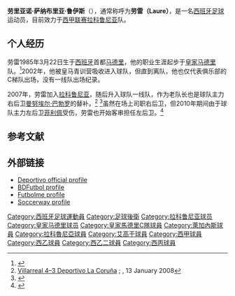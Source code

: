 {{noteTA
|G1=football
|1=zh-hans:劳雷;zh-hk:羅利;
}}

{{Infobox football biography
| name = 劳雷
| image =
| fullname = 劳里亚诺·萨纳布里亚·鲁伊斯
| birth_date = {{Birth date and age|1985|3|22|df=y}}
| birth_place = [[西班牙|西班牙]][[马德里|马德里]]
| height = {{convert|1.71|m|ftin|0|abbr=on}}
| position = [[后卫|右后卫]]
| currentclub = [[拉科鲁尼亚竞技俱乐部|拉科鲁尼亚]]
| clubnumber = 15
| youthyears1 = 2002–2005 | youthclubs1 = [[皇家马德里足球俱乐部|皇家马德里]]
| years1 = 2005–2006 | clubs1 = [[皇家马德里足球俱乐部|皇家马德里C队]]| caps1 = 34 | goals1 = 0
| years2 = 2006–2007 | clubs2 = [[利根尼斯體育會|利根尼斯]] | caps2 = 32 | goals2 = 0
| years3 = 2007–2008 | clubs3 = [[拉科鲁尼亚竞技俱乐部|拉科鲁尼亚B队]] | caps3 = 25 | goals3 = 0
| years4 = 2007– | clubs4 = [[拉科鲁尼亚竞技俱乐部|拉科鲁尼亚]] | caps4 = 142 | goals4 = 3
| pcupdate = 2014.05.03
}}
{{Spanish name|Sanabria|Ruiz}}
'''劳里亚诺·萨纳布里亚·鲁伊斯'''（{{lang-es|Laureano Sanabria Ruiz}}），通常称呼为'''劳雷（Laure）'''，是一名[[西班牙|西班牙]][[足球|足球]]运动员，目前效力于[[西班牙足球甲级联赛|西甲联赛]][[拉科鲁尼亚竞技俱乐部|拉科鲁尼亚]]队。

==个人经历==
劳雷1985年3月22日生于[[西班牙|西班牙]]首都[[马德里|马德里]]，他的职业生涯起步于[[皇家马德里足球俱乐部|皇家马德里]]队。<ref>{{cite news|url=http://www.joinfutbol.com/es/laure_del_deportivo_quiere_vengarse_por_su_pasado_en_el_real_madrid_14791.php|title=Laure, del Deportivo, quiere vengarse por su pasado en el Real Madrid|trans_title=Deportivo's Laure wants revenge for his Real Madrid past|publisher=Join Futbol|language=es|date=30 August 2008|accessdate=24 September 2008|deadurl=yes|archiveurl=https://web.archive.org/web/20090602051837/http://www.joinfutbol.com/es/laure_del_deportivo_quiere_vengarse_por_su_pasado_en_el_real_madrid_14791.php|archivedate=2009年6月2日}}</ref>2002年，他被皇马青训营吸收进入球队，但直到离队，他也仅代表俱乐部的C梯队出场，没有一线队出场纪录。 

2007年，劳雷加入[[拉科鲁尼亚竞技俱乐部|拉科鲁尼亚]]，随后升入球队一线队，作为老队长也是球队主力右后卫[[曼努埃尔·巴勃罗|曼努埃尔·巴勃罗]]的替补。<ref>[http://soccernet.espn.go.com/report/_/id/226418?cc=5739 Villarreal 4–3 Deportivo La Coruña] {{Wayback|url=http://soccernet.espn.go.com/report/_/id/226418?cc=5739 |date=20180819182346 }}; {{tsl|en|ESPN Soccernet||PESN}}, 13 January 2008</ref> <ref>{{cite news|url=http://www.marca.com/edicion/marca/futbol/1a_division/deportivo/es/desarrollo/1126352.html|title=El Deportivo ata a Laure para tres temporadas más|trans_title=Deportivo ties Laure for another three seasons|publisher=[[馬卡報|Marca]]|language=es|date=22 May 2008|accessdate=24 September 2008}}</ref>虽然在场上司职右后卫，但2010年期间由于球队主力左后卫[[菲利佩|菲利佩]]受伤，劳雷也开始客串担任左后卫。<ref>{{cite news|url=http://www.marca.com/2010/03/14/futbol/equipos/deportivo/1268592696.html|title=La sanción a Laure deja a Lotina sin laterales zurdos|trans_title=Laure ban leaves Lotina without left-backs|publisher=Marca|language=es|date=14 March 2010|accessdate=24 September 2014|archive-date=2016-08-09|archive-url=https://web.archive.org/web/20160809215447/http://www.marca.com/2010/03/14/futbol/equipos/deportivo/1268592696.html|dead-url=no}}</ref>

==参考文献==
{{reflist|1}}

==外部链接==
*[https://web.archive.org/web/20150923200600/http://www.canaldeportivo.com/servlet/es.iris.servlets.Equipo?accion=1&ver=2&id_persona=22696&id_equipo=27 Deportivo official profile] {{es icon}}
*[http://www.bdfutbol.com/en/j/j4150.html BDFutbol profile]{{Wayback|url=http://www.bdfutbol.com/en/j/j4150.html |date=20121012215823 }}
*[http://www.futbolme.com/coj/index_jugador.asp?id_jugador=19015 Futbolme profile] {{es icon}}
*[http://uk.soccerway.com/players/laureano-sanabria-ruiz/61665/ Soccerway profile]

{{DEFAULTSORT:Laure}}
[[Category:西班牙足球運動員|Category:西班牙足球運動員]]
[[Category:足球後衛|Category:足球後衛]]
[[Category:拉科鲁尼亚球员|Category:拉科鲁尼亚球员]]
[[Category:皇家马德里球员|Category:皇家马德里球员]]
[[Category:皇家馬德里C隊球員|Category:皇家馬德里C隊球員]]
[[Category:萊加內斯球員|Category:萊加內斯球員]]
[[Category:拉科魯尼亞球員|Category:拉科魯尼亞球員]]
[[Category:艾高干球員|Category:艾高干球員]]
[[Category:西甲球員|Category:西甲球員]]
[[Category:西乙球員|Category:西乙球員]]
[[Category:西乙二球員|Category:西乙二球員]]
[[Category:西丙球員|Category:西丙球員]]